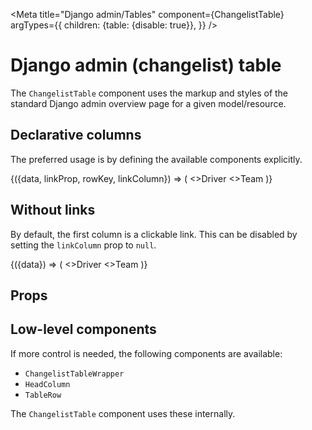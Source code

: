 

<Meta
  title="Django admin/Tables"
  component={ChangelistTable}
  argTypes={{
    children: {table: {disable: true}},
  }}
/>

# Django admin (changelist) table

The `ChangelistTable` component uses the markup and styles of the standard Django admin overview
page for a given model/resource.

## Declarative columns

The preferred usage is by defining the available components explicitly.

<Canvas>
  <Story
    name="Fixed columns"
    argTypes={{
      rowKey: {table: {disable: true}},
      linkColumn: {
        options: [0, 1],
        control: 'radio',
      },
    }}
    args={{
      data: [
        {driver: 'VER', team: 'Red Bull', href: '#!/driver/VER'},
        {driver: 'HUL', team: 'Haas', href: '#!/driver/HUL'},
        {driver: 'SAI', team: 'Ferrari', href: '#!/driver/SAI'},
        {driver: 'SAR', team: 'Williams', href: '#!/driver/SAR'},
        {driver: 'HAM', team: 'Hamilton', href: '#!/driver/HAM'},
      ],
      rowKey: 'driver',
      linkColumn: 0,
      linkProp: 'href',
    }}
  >
    {({data, linkProp, rowKey, linkColumn}) => (
      <ChangelistTable linkColumn={linkColumn} linkProp={linkProp} rowKey={rowKey} data={data}>
        <ChangelistColumn objProp="driver">
          <>Driver</>
        </ChangelistColumn>
        <ChangelistColumn objProp="team">
          <>Team</>
        </ChangelistColumn>
      </ChangelistTable>
    )}
  </Story>
</Canvas>

## Without links

By default, the first column is a clickable link. This can be disabled by setting the `linkColumn`
prop to `null`.

<Canvas>
  <Story
    name="No link column"
    argTypes={{
      rowKey: {table: {disable: true}},
      linkColumn: {table: {disable: true}},
      linkProp: {table: {disable: true}},
      rowKey: {table: {disable: true}},
    }}
    args={{
      data: [
        {driver: 'VER', team: 'Red Bull', href: '#!/driver/VER'},
        {driver: 'HUL', team: 'Haas', href: '#!/driver/HUL'},
        {driver: 'SAI', team: 'Ferrari', href: '#!/driver/SAI'},
        {driver: 'SAR', team: 'Williams', href: '#!/driver/SAR'},
        {driver: 'HAM', team: 'Hamilton', href: '#!/driver/HAM'},
      ],
    }}
  >
    {({data}) => (
      <ChangelistTable linkColumn={null} linkProp="href" rowKey="driver" data={data}>
        <ChangelistColumn objProp="driver">
          <>Driver</>
        </ChangelistColumn>
        <ChangelistColumn objProp="team">
          <>Team</>
        </ChangelistColumn>
      </ChangelistTable>
    )}
  </Story>
</Canvas>

## Props

<ArgsTable of={ChangelistTable} />

## Low-level components

If more control is needed, the following components are available:

- `ChangelistTableWrapper`
- `HeadColumn`
- `TableRow`

The `ChangelistTable` component uses these internally.
